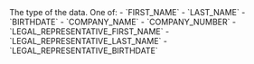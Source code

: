 <ResponseField name="Type" type="string" >
The type of the data. One of:
- `FIRST_NAME`
- `LAST_NAME`
- `BIRTHDATE`
- `COMPANY_NAME`
- `COMPANY_NUMBER`
- `LEGAL_REPRESENTATIVE_FIRST_NAME`
- `LEGAL_REPRESENTATIVE_LAST_NAME`
- `LEGAL_REPRESENTATIVE_BIRTHDATE`
</ResponseField>